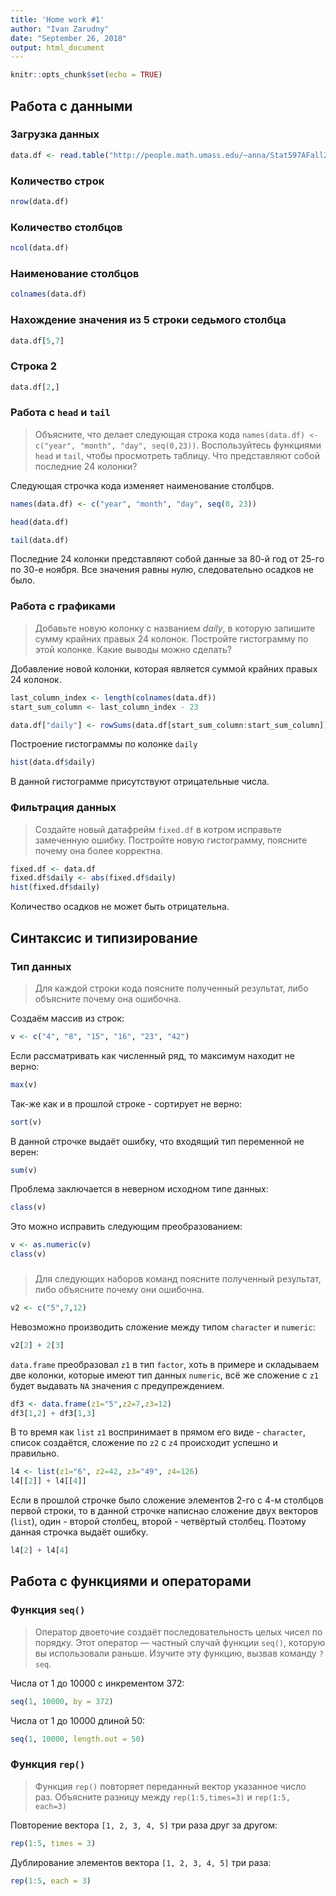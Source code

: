 ```yaml
---
title: 'Home work #1'
author: "Ivan Zarudny"
date: "September 26, 2018"
output: html_document
---
```


```r
knitr::opts_chunk$set(echo = TRUE)
```

## Работа с данными

### Загрузка данных

```r
data.df <- read.table("http://people.math.umass.edu/~anna/Stat597AFall2016/rnf6080.dat", header = TRUE)
```

### Количество строк

```r
nrow(data.df)
```

### Количество столбцов

```r
ncol(data.df)
```

### Наименование столбцов

```r
colnames(data.df)
```

### Нахождение значения из 5 строки седьмого столбца

```r
data.df[5,7]
```

### Строка 2

```r
data.df[2,]
```

### Работа с ``head`` и ``tail``
>Объясните, что делает следующая строка кода ``names(data.df) <- c("year", "month", "day", seq(0,23))``. Воспользуйтесь функциями ``head`` и ``tail``, чтобы просмотреть таблицу. Что представляют собой последние 24 колонки?

Следующая строчка кода изменяет наименование столбцов.
```r
names(data.df) <- c("year", "month", "day", seq(0, 23))
```

```r
head(data.df)
```

```r
tail(data.df)
```

Последние 24 колонки представляют собой данные за 80-й год от 25-го по 30-е ноября. Все значения равны нулю, следовательно осадков не было.

### Работа с графиками
>Добавьте новую колонку с названием *daily*, в которую запишите сумму крайних правых 24 колонок. Постройте гистограмму по этой колонке. Какие выводы можно сделать?

Добавление новой колонки, которая является суммой крайних правых 24 колонок.
```r
last_column_index <- length(colnames(data.df))
start_sum_column <- last_column_index - 23

data.df["daily"] <- rowSums(data.df[start_sum_column:start_sum_column])
```

Построение гистограммы по колонке ``daily``
```r
hist(data.df$daily)
```

В данной гистограмме присутствуют отрицательные числа.

### Фильтрация данных
>Создайте новый датафрейм ``fixed.df`` в котром исправьте замеченную ошибку. Постройте новую гистограмму, поясните почему она более корректна.

```r
fixed.df <- data.df
fixed.df$daily <- abs(fixed.df$daily)
hist(fixed.df$daily)
```

Количество осадков не может быть отрицательна.

## Синтаксис и типизирование

### Тип данных
>Для каждой строки кода поясните полученный результат, либо объясните почему она ошибочна.

Создаём массив из строк:
```r
v <- c("4", "8", "15", "16", "23", "42")
```

Если рассматривать как численный ряд, то максимум находит не верно:
```r
max(v)
```

Так-же как и в прошлой строке - сортирует не верно:
```r
sort(v)
```

В данной строчке выдаёт ошибку, что входящий тип переменной не верен:
```r
sum(v)
```

Проблема заключается в неверном исходном типе данных:

```r
class(v)
```

Это можно исправить следующим преобразованием:
```r
v <- as.numeric(v)
class(v)
```

###
>Для следующих наборов команд поясните полученный результат, либо объясните почему они ошибочна.

```r
v2 <- c("5",7,12)
```

Невозможно производить сложение между типом ``character`` и ``numeric``:
```r
v2[2] + 2[3]
```

``data.frame`` преобразовал ``z1`` в тип ``factor``, хоть в примере и складываем две колонки, которые имеют тип данных ``numeric``, всё же сложение с ``z1`` будет выдавать ``NA`` значения с предупреждением.
```r
df3 <- data.frame(z1="5",z2=7,z3=12)
df3[1,2] + df3[1,3]
```

В то время как ``list`` ``z1`` воспринимает в прямом его виде - ``character``, список создаётся, сложение по ``z2`` с ``z4`` происходит успешно и правильно.
```r
l4 <- list(z1="6", z2=42, z3="49", z4=126)
l4[[2]] + l4[[4]]
```

Если в прошлой строчке было сложение элементов 2-го с 4-м столбцов первой строки, то в данной строчке написнао сложение двух векторов (``list``), один - второй столбец, второй - четвёртый столбец. Поэтому данная строчка выдаёт ошибку.
```r
l4[2] + l4[4]
```

## Работа с функциями и операторами

### Функция ``seq()``
>Оператор двоеточие создаёт последовательность целых чисел по порядку. Этот оператор — частный случай функции ``seq()``, которую вы использовали раньше. Изучите эту функцию, вызвав команду ``?seq``.

Числа от 1 до 10000 с инкрементом 372:
```r
seq(1, 10000, by = 372)
```

Числа от 1 до 10000 длиной 50:
```r
seq(1, 10000, length.out = 50)
```


### Функция ``rep()``
>Функция ``rep()`` повторяет переданный вектор указанное число раз. Объясните разницу между ``rep(1:5,times=3)`` и ``rep(1:5, each=3)``

Повторение вектора ``[1, 2, 3, 4, 5]`` три раза друг за другом:
```r
rep(1:5, times = 3)
```

Дублирование элементов вектора ``[1, 2, 3, 4, 5]`` три раза:
```r
rep(1:5, each = 3)
```
